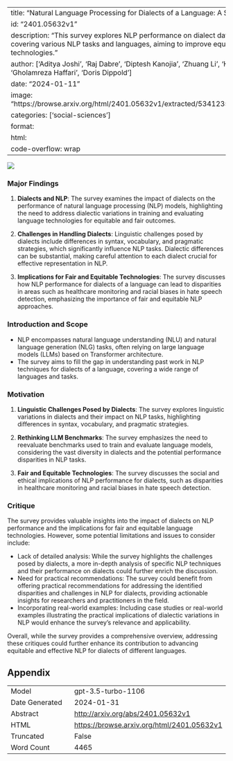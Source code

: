 
---
title: "Natural Language Processing for Dialects of a Language: A Survey"
id: "2401.05632v1"
description: "This survey explores NLP performance on dialect datasets, covering various NLP tasks and languages, aiming to improve equity in language technologies."
author: ['Aditya Joshi', 'Raj Dabre', 'Diptesh Kanojia', 'Zhuang Li', 'Haolan Zhan', 'Gholamreza Haffari', 'Doris Dippold']
date: "2024-01-11"
image: "https://browse.arxiv.org/html/2401.05632v1/extracted/5341235/timeline.png"
categories: ['social-sciences']
format:
  html:
    code-overflow: wrap
---

![](https://browse.arxiv.org/html/2401.05632v1/extracted/5341235/timeline.png)

### Major Findings

1. **Dialects and NLP**: The survey examines the impact of dialects on the performance of natural language processing (NLP) models, highlighting the need to address dialectic variations in training and evaluating language technologies for equitable and fair outcomes.

2. **Challenges in Handling Dialects**: Linguistic challenges posed by dialects include differences in syntax, vocabulary, and pragmatic strategies, which significantly influence NLP tasks. Dialectic differences can be substantial, making careful attention to each dialect crucial for effective representation in NLP.

3. **Implications for Fair and Equitable Technologies**: The survey discusses how NLP performance for dialects of a language can lead to disparities in areas such as healthcare monitoring and racial biases in hate speech detection, emphasizing the importance of fair and equitable NLP approaches.

### Introduction and Scope

- NLP encompasses natural language understanding (NLU) and natural language generation (NLG) tasks, often relying on large language models (LLMs) based on Transformer architecture.
- The survey aims to fill the gap in understanding past work in NLP techniques for dialects of a language, covering a wide range of languages and tasks.

### Motivation

1. **Linguistic Challenges Posed by Dialects**: The survey explores linguistic variations in dialects and their impact on NLP tasks, highlighting differences in syntax, vocabulary, and pragmatic strategies.
   
2. **Rethinking LLM Benchmarks**: The survey emphasizes the need to reevaluate benchmarks used to train and evaluate language models, considering the vast diversity in dialects and the potential performance disparities in NLP tasks.

3. **Fair and Equitable Technologies**: The survey discusses the social and ethical implications of NLP performance for dialects, such as disparities in healthcare monitoring and racial biases in hate speech detection.

### Critique

The survey provides valuable insights into the impact of dialects on NLP performance and the implications for fair and equitable language technologies. However, some potential limitations and issues to consider include:

- Lack of detailed analysis: While the survey highlights the challenges posed by dialects, a more in-depth analysis of specific NLP techniques and their performance on dialects could further enrich the discussion.
- Need for practical recommendations: The survey could benefit from offering practical recommendations for addressing the identified disparities and challenges in NLP for dialects, providing actionable insights for researchers and practitioners in the field.
- Incorporating real-world examples: Including case studies or real-world examples illustrating the practical implications of dialectic variations in NLP would enhance the survey's relevance and applicability.

Overall, while the survey provides a comprehensive overview, addressing these critiques could further enhance its contribution to advancing equitable and effective NLP for dialects of different languages.

## Appendix

|          |          |
|----------|----------|
| Model     | gpt-3.5-turbo-1106       |
| Date Generated     | 2024-01-31       |
| Abstract | [http://arxiv.org/abs/2401.05632v1](http://arxiv.org/abs/2401.05632v1)        |
| HTML     | [https://browse.arxiv.org/html/2401.05632v1](https://browse.arxiv.org/html/2401.05632v1)       |
| Truncated       | False       |
| Word Count       | 4465       |